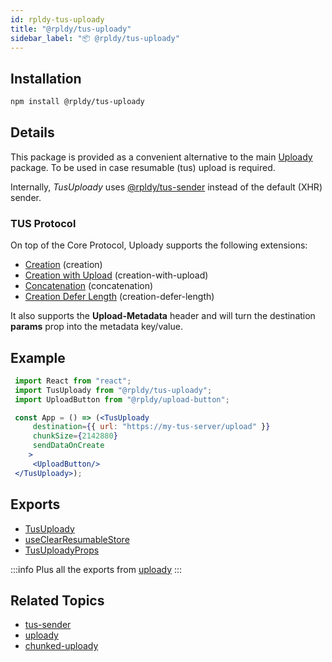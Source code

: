 ```yaml
---
id: rpldy-tus-uploady
title: "@rpldy/tus-uploady"
sidebar_label: "📦 @rpldy/tus-uploady"
---
```


## Installation

```bash npm2yarn
npm install @rpldy/tus-uploady
```

## Details

This package is provided as a convenient alternative to the main [Uploady](rpldy-uploady) package.
To be used in case resumable (tus) upload is required.

Internally, _TusUploady_ uses [@rpldy/tus-sender](rpldy-tus-sender) instead of the default (XHR) sender.

### TUS Protocol

On top of the Core Protocol, Uploady supports the following extensions:

- [Creation](https://tus.io/protocols/resumable-upload.html#creation) (creation)
- [Creation with Upload](https://tus.io/protocols/resumable-upload.html#creation-with-upload) (creation-with-upload)
- [Concatenation](https://tus.io/protocols/resumable-upload.html#concatenation) (concatenation)
- [Creation Defer Length](https://tus.io/protocols/resumable-upload.html#upload-defer-length) (creation-defer-length)

It also supports the __Upload-Metadata__ header and will turn the destination __params__ prop into the metadata key/value.

## Example

```jsx title="TUS - Simple Example"
 import React from "react";
 import TusUploady from "@rpldy/tus-uploady";
 import UploadButton from "@rpldy/upload-button";

 const App = () => (<TusUploady
     destination={{ url: "https://my-tus-server/upload" }}
     chunkSize={2142880}
     sendDataOnCreate
	>
     <UploadButton/>
 </TusUploady>);
 ```

## Exports

* [TusUploady](../api/providers/tus-uploady)
* [useClearResumableStore](../api/hooks/useClearResumableStore)
* [TusUploadyProps](../api/types#tusuploadyprops)

:::info
Plus all the exports from [uploady](uploady)
:::

## Related Topics

* [tus-sender](rpldy-tus-sender)
* [uploady](rpldy-uploady)
* [chunked-uploady](rpldy-chunked-uploady)

